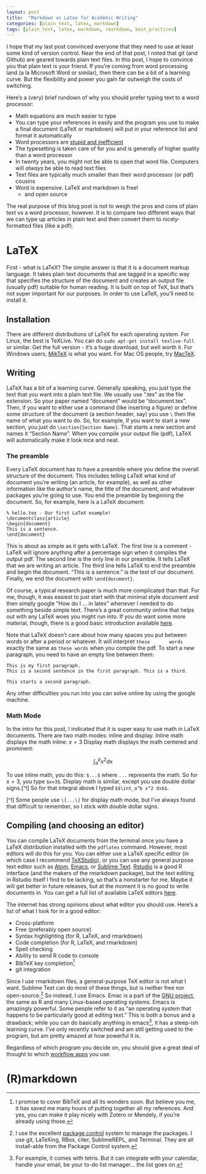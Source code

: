 ```yaml
---
layout: post
title:  "Markdown vs Latex for Academic Writing"
categories: [plain_text, latex, markdown]
tags: [plain_text, latex, markdown, rmarkdown, best_practices]
---
```


I hope that my last post convinced everyone that they need to use at least some kind of version control.
Near the end of that post, I noted that git (and Github) are geared towards plain text files. 
In this post, I hope to convince you that plain text is your friend. 
If you're coming from word processing land (a la Microsoft Word or similar), then there can be a bit of a learning curve. 
But the flexibility and power you gain far outweigh the costs of switching. 

Here's a (very) brief rundown of why you should prefer typing text to a word processor:

* Math equations are much easier to type
* You can type your references in easily and the program you use to make a final document (LaTeX or markdown) will put in your reference list and format it automatically
* Word processors are [stupid and inefficient](http://ricardo.ecn.wfu.edu/~cottrell/wp.html)
* The typesetting is taken care of for you and is generally of higher quality than a word processor 
* In twenty years, you might not be able to open that word file. Computers will *always* be able to read text files
* Text files are typically much smaller than their word processor (or pdf) cousins 
* Word is expensive. LaTeX and markdown is free! 
    + and open source 

The real purpose of this blog post is not to weigh the pros and cons of plain text vs a word processor, however. 
It is to compare two different ways that we can type up articles in plain text and then convert them to nicely-formatted files (like a pdf). 

# LaTeX
First - what is LaTeX? 
The simple answer is that it is a document markup language. 
It takes plain text documents that are tagged in a specific way that specifies the structure of the document and creates an output file (usually pdf) suitable for human reading. 
It is built on top of TeX, but that's not super important for our purposes. 
In order to use LaTeX, you'll need to install it. 

## Installation 
There are different distributions of LaTeX for each operating system. 
For Linux, the best is TeXLive.
You can do `sudo apt-get install texlive-full` or similar.
Get the full version - it's a huge download, but well worth it.
For Windows users, [MikTeX](http://www.miktex.org/) is what you want.
For Mac OS people, try [MacTeX](https://tug.org/mactex/). 

## Writing
LaTeX has a bit of a learning curve. 
Generally speaking, you just type the text that you want into a plain text file.
We usually use ".tex" as the file extension.
So your paper named "document" would be "document.tex".
Then, if you want to either use a command (like inserting a figure) or define some structure of the document (a section header, say) you use `\` then the name of what you want to do. 
So, for example, if you want to start a new section, you just do `\section{Section Name}`. 
That starts a new section and names it "Section Name". 
When you compile your output file (pdf), LaTeX will automatically make it look nice and neat.

### The preamble 
Every LaTeX document has to have a preamble where you define the overall structure of the document. 
This includes telling LaTeX what kind of document you're writing (an article, for example), as well as other information like the author's name, the title of the document, and whatever packages you're going to use. 
You end the preamble by beginning the document. 
So, for example, here is a LaTeX document:

```
% hello.tex - Our first LaTeX example!
\documentclass{article}
\begin{document}
This is a sentence. 
\end{document}
```

This is about as simple as it gets with LaTeX. 
The first line is a comment - LaTeX will ignore anything after a percentage sign when it compiles the output pdf. 
The second line is the only line in our preamble. 
It tells LaTeX that we are writing an article. 
The third line tells LaTeX to end the preamble and begin the document. 
"This is a sentence." is the text of our document. 
Finally, we end the document with `\end{document}`. 

Of course, a typical research paper is much more complicated than that. 
For me, though, it was easiest to just start with that minimal style document and then simply google "How do I ... in latex" whenever I needed to do something beside simple text. 
There's a great community online that helps out with any LaTeX woes you might run into. 
If you do want some more material, though, there is a good basic introduction available [here](https://en.wikibooks.org/wiki/LaTeX/Basics). 

Note that LaTeX doesn't care about how many spaces you put between words or after a period or whatever. 
It will interpret `these       words` exactly the same as `these words` when you compile the pdf. 
To start a new paragraph, you need to have an empty line between them:

```
This is my first paragraph.
This is a second sentence in the first paragraph. This is a third.

This starts a second paragraph. 
```

Any other difficulties you run into you can solve online by using the google machine. 

### Math Mode
In the intro for this post, I indicated that it is super easy to use math in LaTeX documents. 
There are two math modes: inline and display. 
Inline math displays the math inline: $x=3$
Display math displays the math centered and prominent: 

$$\int_a^b x^2 dx$$

To use inline math, you do this: `$...$` where `...` represents the math. So for $x=3$, you type `$x=3$`.
Display math is similar, except you use double dollar signs.[^l] So for that integral above I typed `$$\int_a^b x^2 dx$$`.


[^l] Some people use `\[...\]` for display math mode, but I've always found that difficult to remember, so I stick with double dollar signs. 

## Compiling (and choosing an editor)
You can compile LaTeX documents from the terminal once you have a LaTeX distribution installed with the `pdflatex` command. 
However, most editors will do this for you. 
You can either use a LaTeX specific editor (in which case I recommend [TeXStudio](http://www.texstudio.org/)), or you can use any general purpose text editor such as [Atom](https://atom.io/), [Emacs](https://www.gnu.org/software/emacs/), or [Sublime Text](http://www.sublimetext.com/).
[Rstudio](https://www.rstudio.com) is a good R interface (and the makers of the rmarkdown package), but the text editing in Rstudio itself I find to be lacking, so that's a nonstarter for me.
Maybe it will get better in future releases, but at the moment it is no good to write documents in. 
You can get a full list of available LaTeX editors [here](http://tex.stackexchange.com/questions/339/latex-editors-ides). 

The internet has strong opinions about what editor you should use. 
Here's a list of what I look for in a good editor:

* Cross-platform
* Free (preferably open source)
* Syntax highlighting (for R, LaTeX, and rmarkdown)
* Code completion (for R, LaTeX, and rmarkdown)
* Spell checking
* Ability to send R code to console
* BibTeX key completion[^bib] 
* git integration 

Since I use rmarkdown files, a general-purpose TeX editor is not what I want. 
Sublime Text can do most of these things, but is neither free nor open-source.[^textpackages]
So instead, I use Emacs.
Emac is a part of the [GNU project](https://www.gnu.org), the same as R and many Linux-based operating systems. 
Emacs is amazingly powerful.
Some people refer to it as "an operating system that happens to be particularly good at editing text."
This is both a bonus and a drawback; while you can do basically anything in emacs[^emacs], it has a steep-ish learning curve.
I've only recently switched and am still getting used to the program, but am pretty amazed at how powerful it is.

Regardless of which program you decide on, you should give a great deal of thought to which [workflow apps](http://kieranhealy.org/files/misc/workflow-apps.pdf) you use. 

[^textpackages]: I use the excellent [package control](https://packagecontrol.io/) system to manage the packages. I use git, LaTeXing, RBox, citer, SublimeREPL, and Terminal. They are all install-able from the Package Control system.

[^emacs]: For example, it comes with tetris. But it can integrate with your calendar, handle your email, be your to-do list manager... the list goes on.

[^bib]: I promise to cover BibTeX and all its wonders soon. But believe you me, it has saved me many hours of putting together all my references. And yes, you can make it play nicely with Zotero or Mendely, if you're already using those. 

# (R)markdown



